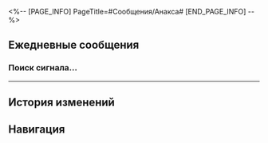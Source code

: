 <%-- [PAGE_INFO]
PageTitle=#Сообщения/Анакса#
[END_PAGE_INFO] --%>
{{Сообщение Инфобокс
|id          = 1405
|Изображение = Персонаж Анакса Иконка.png
|Тип         = Персонаж
|Отправитель = Анакса
|ПодписьСоо  = Я задам вопрос
|Фракция     = Амфореус
}}

==Ежедневные сообщения==
===Поиск сигнала...===
{{Сообщения
|условие_получения = 
|текст=
:{{Диалог|Предупреждение}} Поиск сигнала...
:{{Диалог|Предупреждение}} Нестабильное соединение
:'''Анакса:''' Судя по моим расчётам...
:'''Анакса:''' В тот момент, когда ты {{MC|ж=получила|м=получил}} это сообщение, путешествие Преследующих пламя должно было подойти к концу. Надеюсь, что мои ученики не доставили слишком много хлопот.
:'''Анакса:''' С точки зрения учёного, (Первопроходец), твоё появление дарует множество возможностей.
:'''Анакса:''' К сожалению, время неумолимо, и я не увижу всё своими глазами.
:'''Анакса:''' В дни учёбы я часто смотрел на ночное небо Амфореуса и представлял тайны, которые скрывают звёзды.
:'''Анакса:''' Я верю, что ваше Освоение исходит из тех же устремлений.
:'''Анакса:''' И пусть в следующей жизни истина вселенной будет в моих руках.
:'''Анакса:''' Мне больше нечего сказать. Встретимся среди звёзд.
:{Выбор} Профессор Анакса всё продумал.
::'''(Первопроходец):''' Профессор Анакса всё продумал.
:{Выбор} Договорились.
::'''(Первопроходец):''' Договорились.
::'''(Первопроходец):''' Встретимся среди звёзд.
:{Выбор} Ты поднимаешься!
::'''(Первопроходец):''' Ты поднимаешься!
:{{Диалог|Предупреждение}} Ошибка отправки сообщения.
:{{Диалог|Предупреждение}} Пользователь в настоящее время недоступен. Попробуйте позднее.
}}
----

==История изменений==
{{История изменений|3.5}}

==Навигация==
{{Сообщения Навбокс}}